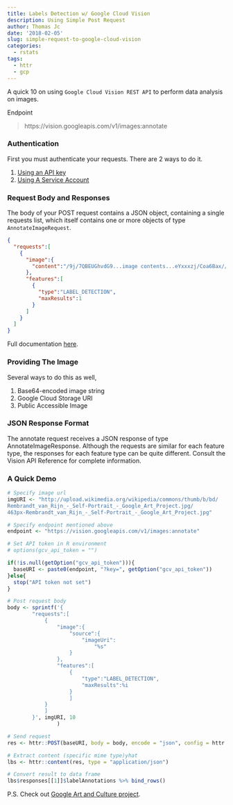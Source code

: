 ```yaml
---
title: Labels Detection w/ Google Cloud Vision
description: Using Simple Post Request
author: Thomas Jc
date: '2018-02-05'
slug: simple-request-to-google-cloud-vision
categories:
  - rstats
tags:
  - httr
  - gcp
---
```


A quick 10 on using ``Google Cloud Vision REST API`` to perform data analysis on images.

Endpoint

> https://vision.googleapis.com/v1/images:annotate

### Authentication

First you must authenticate your requests. There are 2 ways to do it. 

1. [Using an API key](https://support.google.com/cloud/answer/6158862?hl=en) 
2. [Using A Service Account](https://cloud.google.com/iam/docs/creating-managing-service-accounts#creating_a_service_account)


### Request Body and Responses

The body of your POST request contains a JSON object, containing a single requests list, which itself contains one or more objects of type ``AnnotateImageRequest``.

```json
{
  "requests":[
    {
      "image":{
        "content":"/9j/7QBEUGhvdG9...image contents...eYxxxzj/Coa6Bax//Z"
      },
      "features":[
        {
          "type":"LABEL_DETECTION",
          "maxResults":1
        }
      ]
    }
  ]
}
```

Full documentation [here](https://cloud.google.com/vision/docs/reference/rest/v1/images/annotate).

### Providing The Image

Several ways to do this as well,

1. Base64-encoded image string
2. Google Cloud Storage URI
3. Public Accessible Image

### JSON Response Format

The annotate request receives a JSON response of type AnnotateImageResponse. Although the requests are similar for each feature type, the responses for each feature type can be quite different. Consult the Vision API Reference for complete information.

### A Quick Demo

```r
# Specify image url
imgURI <- "http://upload.wikimedia.org/wikipedia/commons/thumb/b/bd/
Rembrandt_van_Rijn_-_Self-Portrait_-_Google_Art_Project.jpg/
463px-Rembrandt_van_Rijn_-_Self-Portrait_-_Google_Art_Project.jpg"

# Specify endpoint mentioned above
endpoint <- "https://vision.googleapis.com/v1/images:annotate"

# Set API token in R environment
# options(gcv_api_token = "")

if(!is.null(getOption("gcv_api_token"))){
  baseURI <- paste0(endpoint, "?key=", getOption("gcv_api_token"))
}else{
  stop("API token not set")
}

# Post request body
body <- sprintf('{
        "requests":[
            {
                "image":{
                    "source":{
                        "imageUri":
                            "%s"
                    }
                },
                "features":[
                    {
                        "type":"LABEL_DETECTION",
                        "maxResults":%i
                    }
                    ]
            }
            ]
        }', imgURI, 10
                )

# Send request
res <- httr::POST(baseURI, body = body, encode = "json", config = httr::verbose())

# Extract content (specific mime type)yhat
lbs <- httr::content(res, type = "application/json")

# Convert result to data frame
lbs$responses[[1]]$labelAnnotations %>% bind_rows()
```

P.S. Check out [Google Art and Culture project](https://www.google.com/culturalinstitute/beta/entity/m0bskv2).

